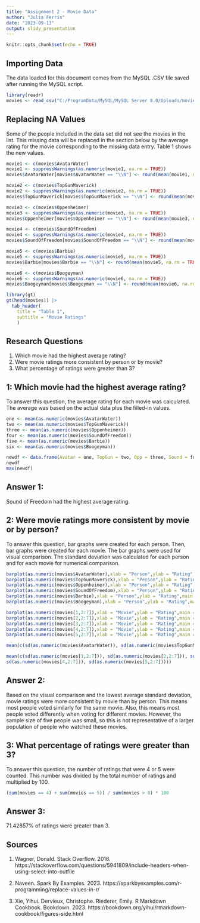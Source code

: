 ---
title: "Assignment 2 - Movie Data"
author: "Julia Ferris"
date: "2023-09-13"
output: slidy_presentation
---

```{r setup, include=FALSE}
knitr::opts_chunk$set(echo = TRUE)
```

## Importing Data
The data loaded for this document comes from the MySQL .CSV file saved after running the MySQL script.


```{r Movie data}
library(readr)
movies <- read_csv("C:/ProgramData/MySQL/MySQL Server 8.0/Uploads/movieFile1.csv", show_col_types = FALSE)
```

## Replacing NA Values
Some of the people included in the data set did not see the movies in the list. This missing data will be replaced in the section below by the average rating for the movie corresponding to the missing data entry. Table 1 shows the new values.

```{r Replacement, Replace NA}
movie1 <- c(movies$AvatarWater)
movie1 <- suppressWarnings(as.numeric(movie1, na.rm = TRUE))
movies$AvatarWater[movies$AvatarWater == "\\N"] <- round(mean(movie1, na.rm = TRUE))

movie2 <- c(movies$TopGunMaverick)
movie2 <- suppressWarnings(as.numeric(movie2, na.rm = TRUE))
movies$TopGunMaverick[movies$TopGunMaverick == "\\N"] <- round(mean(movie2, na.rm = TRUE))

movie3 <- c(movies$Oppenheimer)
movie3 <- suppressWarnings(as.numeric(movie3, na.rm = TRUE))
movies$Oppenheimer[movies$Oppenheimer == "\\N"] <- round(mean(movie3, na.rm = TRUE))

movie4 <- c(movies$SoundOfFreedom)
movie4 <- suppressWarnings(as.numeric(movie4, na.rm = TRUE))
movies$SoundOfFreedom[movies$SoundOfFreedom == "\\N"] <- round(mean(movie4, na.rm = TRUE))

movie5 <- c(movies$Barbie)
movie5 <- suppressWarnings(as.numeric(movie5, na.rm = TRUE))
movies$Barbie[movies$Barbie == "\\N"] <- round(mean(movie5, na.rm = TRUE))

movie6 <- c(movies$Boogeyman)
movie6 <- suppressWarnings(as.numeric(movie6, na.rm = TRUE))
movies$Boogeyman[movies$Boogeyman == "\\N"] <- round(mean(movie6, na.rm = TRUE))

library(gt)
gt(head(movies)) |>   
  tab_header(     
    title = "Table 1",
    subtitle = "Movie Ratings"
    )
```

## Research Questions
1. Which movie had the highest average rating?
2. Were movie ratings more consistent by person or by movie?
3. What percentage of ratings were greater than 3?

## 1: Which movie had the highest average rating?
To answer this question, the average rating for each movie was calculated. The average was based on the actual data plus the filled-in values.

```{r Highest rating}
one <- mean(as.numeric(movies$AvatarWater))
two <- mean(as.numeric(movies$TopGunMaverick))
three <- mean(as.numeric(movies$Oppenheimer))
four <- mean(as.numeric(movies$SoundOfFreedom))
five <- mean(as.numeric(movies$Barbie))
six <- mean(as.numeric(movies$Boogeyman))

newdf <- data.frame(Avatar = one, TopGun = two, Opp = three, Sound = four, Barbie = five, Boogey = six)
newdf
max(newdf)

```
## Answer 1: 
 Sound of Freedom had the highest average rating.

## 2: Were movie ratings more consistent by movie or by person?
To answer this question, bar graphs were created for each person. Then, bar graphs were created for each movie. The bar graphs were used for visual comparison. The standard deviation was calculated for each person and for each movie for numerical comparison.

```{r Consistency Part 1, fig.show="hold", out.width="33%"}
barplot(as.numeric(movies$AvatarWater),xlab = "Person",ylab = "Rating",main = "Avatar: The Way of Water Ratings",names.arg = c(1, 2, 3, 4, 5), col="blue")
barplot(as.numeric(movies$TopGunMaverick),xlab = "Person",ylab = "Rating",main = "Top Gun: Maverick Ratings",names.arg = c(1, 2, 3, 4, 5), col="blue")
barplot(as.numeric(movies$Oppenheimer),xlab = "Person",ylab = "Rating",main = "Oppenheimer Ratings",names.arg = c(1, 2, 3, 4, 5), col="blue")
barplot(as.numeric(movies$SoundOfFreedom),xlab = "Person",ylab = "Rating",main = "Sound of Freedom Ratings",names.arg = c(1, 2, 3, 4, 5), col="blue")
barplot(as.numeric(movies$Barbie),xlab = "Person",ylab = "Rating",main = "Barbie Ratings",names.arg = c(1, 2, 3, 4, 5), col="blue")
barplot(as.numeric(movies$Boogeyman),xlab = "Person",ylab = "Rating",main = "Boogeyman Ratings",names.arg = c(1, 2, 3, 4, 5), col="blue")

```

```{r Consistency Part 2, fig.show="hold", out.width="33%"}
barplot(as.numeric(movies[1,2:7]),xlab = "Movie",ylab = "Rating",main = "Person 1 Ratings", names.arg = c("Avatar", "TopGun", "Opp", "Sound", "Barbie", "Boogey"),col="blue")
barplot(as.numeric(movies[2,2:7]),xlab = "Movie",ylab = "Rating",main = "Person 2 Ratings", names.arg = c("Avatar", "TopGun", "Opp", "Sound", "Barbie", "Boogey"),col="blue")
barplot(as.numeric(movies[3,2:7]),xlab = "Movie",ylab = "Rating",main = "Person 3 Ratings", names.arg = c("Avatar", "TopGun", "Opp", "Sound", "Barbie", "Boogey"),col="blue")
barplot(as.numeric(movies[4,2:7]),xlab = "Movie",ylab = "Rating",main = "Person 4 Ratings", names.arg = c("Avatar", "TopGun", "Opp", "Sound", "Barbie", "Boogey"),col="blue")
barplot(as.numeric(movies[5,2:7]),xlab = "Movie",ylab = "Rating",main = "Person 5 Ratings", names.arg = c("Avatar", "TopGun", "Opp", "Sound", "Barbie", "Boogey"),col="blue")
```

```{r Consistency Standard Deviations}
mean(c(sd(as.numeric(movies$AvatarWater)), sd(as.numeric(movies$TopGunMaverick)), sd(as.numeric(movies$Oppenheimer)), sd(as.numeric(movies$SoundOfFreedom)), sd(as.numeric(movies$Barbie)), sd(as.numeric(movies$Boogeyman))))

mean(c(sd(as.numeric(movies[1,2:7])), sd(as.numeric(movies[2,2:7])), sd(as.numeric(movies[3,2:7])),
sd(as.numeric(movies[4,2:7])), sd(as.numeric(movies[5,2:7]))))
```

## Answer 2: 
 Based on the visual comparison and the lowest average standard deviation, movie ratings were more consistent by movie than by person. This means most people voted similarly for the same movie. Also, this means most people voted differently when voting for different movies. However, the sample size of five people was small, so this is not representative of a larger population of people who watched these movies.

## 3: What percentage of ratings were greater than 3?
To answer this question, the number of ratings that were 4 or 5 were counted. This number was divided by the total number of ratings and multiplied by 100.

```{r Percentage}
(sum(movies == 4) + sum(movies == 5)) / sum(movies > 0) * 100

```
## Answer 3: 
 71.42857% of ratings were greater than 3.

## Sources
1. Wagner, Donald. Stack Overflow. 2016. https://stackoverflow.com/questions/5941809/include-headers-when-using-select-into-outfile

2. Naveen. Spark By Examples. 2023. https://sparkbyexamples.com/r-programming/replace-values-in-r/

3. Xie, Yihui. Dervieux, Christophe. Riederer, Emily. R Markdown Cookbook. Bookdown. 2023. https://bookdown.org/yihui/rmarkdown-cookbook/figures-side.html

